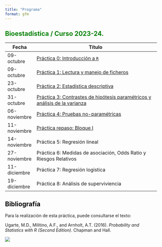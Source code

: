 ---
title: "Programa"
format: gfm
---

## Bioestadística / Curso 2023-24. {style="color: green"}

| Fecha        | Título                                                                                         |
|--------------|---------------------------------------------------------|
| 09-octubre   | [Práctica 0: Introducción a `R`](./Practica0.html)                                             |
| 09-octubre   | [Práctica 1: Lectura y manejo de ficheros](./Practica1.html)                                   |
| 23-octubre   | [Práctica 2: Estadística descriptiva](./Practica2.html)                                        |
| 31-octubre   | [Práctica 3: Contrastes de hipótesis paramétricos y análisis de la varianza](./Practica3.html) |
| 06-noviembre | [Práctica 4: Pruebas no-paramétricas](./Practica4.html)                                        |
| 11-noviembre | [Práctica repaso: Bloque I](./PracticaRepasoI.html)                                            |
| 14-noviembre | Práctica 5: Regresión lineal                                                                                    |
| 27-noviembre | Práctica 6: Medidas de asociación, Odds Ratio y Riesgos Relativos                              |
| 11-diciembre | Práctica 7: Regresión logística                                                                |
| 19-diciembre | Práctica 8: Análisis de superviviencia                                                         |

## Bibliografía {style="color: black"}

Para la realización de esta práctica, puede consultarse el texto:

Ugarte, M.D., Militino, A.F., and Arnholt, A.T. (2016). *Probability and Statistics with R (Second Edition)*. Chapman and Hall.

![](img/PASWR2.jpg)
